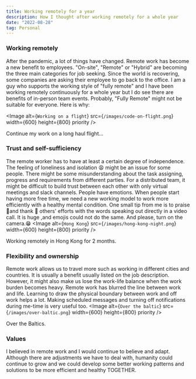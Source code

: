 ```yaml
---
title: Working remotely for a year
description: How I thought after working remotely for a whole year
date: "2022-08-28"
tag: Personal
---
```


### Working remotely

After the pandemic, a lot of things have changed. Remote work has become a new benefit to employees. "On-site", "Remote" or "Hybrid" are becoming the three main categories for job seeking. Since the world is recovering, some companies are asking their employee to go back to the office. I am a guy who supports the working style of "fully remote" and I have been working remotely continuously for a whole year but I do see there are benefits of in-person team events. Probably, "Fully Remote" might not be suitable for everyone. Here is why:

<Image
  alt={`Working on a flight`}
  src={`/images/code-on-flight.png`}
  width={600}
  height={800}
  priority
/>

Continue my work on a long haul flight...

### Trust and self-sufficiency

The remote worker has to have at least a certain degree of independence. The feeling of loneliness and isolation 😩 might be an issue for some people. There might be some misunderstanding about the task assigning, progress and requirements from different parties. For a distributed team, it might be difficult to build trust between each other with only virtual meetings and slack channels. People have emotions. When people start having more free time, we need a new working model to work more efficiently with a healthy mental condition. One small tip from me is to praise 👏and thank 🙏 others' efforts with the words speaking out directly in a video call. It is huge ,and emojis could not do the same. And please, turn on the camera.😁
<Image
  alt={`Hong Kong`}
  src={`/images/hong-kong-night.png`}
  width={600}
  height={800}
  priority
/>

Working remotely in Hong Kong for 2 months.

### Flexibility and ownership

Remote work allows us to travel more such as working in different cities and countries. It is usually a benefit usually listed on the job description. However, it might also make us lose the work-life balance when the work burden becomes heavy. Remote work has blurred the line between work and life. Learning to draw the physical boundary between work and off work helps a lot. Making scheduled messages and turning off notifications during me-time is very useful too.
<Image
  alt={`Over the baltic`}
  src={`/images/over-baltic.png`}
  width={600}
  height={800}
  priority
/>

Over the Baltics.

### Values

I believed in remote work and I would continue to believe and adapt. Although there are adjustments we have to deal with, humanity could continue to grow and we could develop some better working patterns and solutions to be more efficient and healthy TOGETHER.